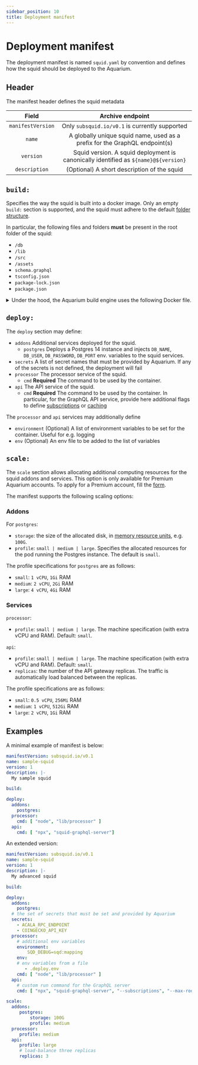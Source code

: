 ```yaml
---
sidebar_position: 10
title: Deployment manifest
---
```


# Deployment manifest

The deployment manifest is named `squid.yaml` by convention and defines how the squid should be deployed to the Aquarium. 

## Header

The manifest header defines the squid metadata

| Field                    |      Archive endpoint                         |  
|:-----------------------:|:---------------------------------------------:|
| `manifestVersion`        | Only `subsquid.io/v0.1` is currently supported     |
| `name` | A globally unique squid name, used as a prefix for the GraphQL endpoint(s) | 
| `version`                 | Squid version. A squid deployment is canonically identified as `${name}@${version}` |
| `description`  | (Optional) A short description of the squid  |

## `build:`

Specifies the way the squid is built into a docker image. Only an empty `build:` section is supported, and the squid must adhere
to the default [folder structure](/develop-a-squid/squid-structure).

In particular, the following files and folders **must** be present in the root folder of the squid:

- `/db`
- `/lib`
- `/src`
- `/assets` 
- `schema.graphql`
- `tsconfig.json` 
- `package-lock.json`
- `package.json` 

<details><summary>Under the hood, the Aquarium build engine uses the following Docker file.</summary>
<p>

```dockerfile title="Dockerfile"
FROM node:16-alpine AS node
FROM node AS node-with-gyp
RUN apk add g++ make python3

FROM node-with-gyp AS builder
WORKDIR /squid
ADD package.json .
ADD package-lock.json .
RUN npm ci
ADD tsconfig.json .
ADD src src
RUN npm run build

FROM node-with-gyp AS deps
WORKDIR /squid
ADD package.json .
ADD package-lock.json .
RUN npm ci --production

FROM node AS squid
WORKDIR /squid
COPY --from=deps /squid/package.json .
COPY --from=deps /squid/package-lock.json .
COPY --from=deps /squid/node_modules node_modules
COPY --from=builder /squid/lib lib
RUN echo -e "loglevel=silent\\nupdate-notifier=false" > /squid/.npmrc
ADD db db
ADD assets assets
ADD schema.graphql .
```

</p>
</details>

## `deploy:`

The `deploy` section may define:


- `addons` Additional services deployed for the squid. 
  + `postgres` Deploys a Postgres 14 instance and injects `DB_NAME`, `DB_USER`, `DB_PASSWORD`, `DB_PORT` env. variables to the squid services.
- `secrets` A list of secret names that must be provided by Aquarium. If any of the secrets is not defined, the deployment will fail
- `processor` The processor service of the squid. 
  + `cmd` **Required** The command to be used by the container.
- `api` The API service of the squid.
  + `cmd` **Required** The command to be used by the container. In particular, for the GraphQL API service, provide here additional flags to define [subscriptions](/develop-a-squid/graphql-api/subscriptions) or [caching](/develop-a-squid/graphql-api/caching)

The `processor` and `api` services may additionally define
- `environment` (Optional) A list of environment variables to be set for the container. Useful for e.g. logging
- `env` (Optional) An env file to be added to the list of variables

## `scale:`

The `scale` section allows allocating additional computing resources for the squid addons and services. This option is only available for Premium Aquarium accounts. To apply for a Premium account, fill the [form](https://luvp4va64ru.typeform.com/to/QrRF66q5).

The manifest supports the following scaling options:

### Addons 

For `postgres`:
- `storage`: the size of the allocated disk, in [memory resource units](https://kubernetes.io/docs/concepts/configuration/manage-resources-containers/#meaning-of-memory), e.g. `100G`.
- `profile`: `small | medium | large`. Specifies the allocated resources for the pod running the Postgres instance. The default is `small`.

The profile specifications for `postgres` are as follows:
- `small`: `1 vCPU`, `1Gi` RAM
- `medium`: `2 vCPU`, `2Gi` RAM
- `large`: `4 vCPU`, `4Gi` RAM


### Services

`processor`:
 - `profile`: `small | medium | large`. The machine specification (with extra vCPU and RAM). Default: `small`.

`api`:
 - `profile`: `small | medium | large`. The machine specification (with extra vCPU and RAM). Default: `small`.
 - `replicas`: the number of the API gateway replicas. The traffic is automatically load balanced between the replicas.

The profile specifications are as follows:
- `small`: `0.5 vCPU`, `256Mi` RAM
- `medium`: `1 vCPU`, `512Gi` RAM
- `large`: `2 vCPU`, `1Gi` RAM


## Examples

A minimal example of manifest is below:

```yaml title="squid.yaml"
manifestVersion: subsquid.io/v0.1
name: sample-squid
version: 1
description: |-
  My sample squid  

build: 

deploy:
  addons:
    postgres: 
  processor:
    cmd: [ "node", "lib/processor" ] 
  api:
    cmd: [ "npx", "squid-graphql-server"]
```

An extended version:

```yaml title="squid.yaml"
manifestVersion: subsquid.io/v0.1
name: sample-squid
version: 1
description: |-
  My advanced squid 

build: 

deploy:
  addons:
    postgres: 
  # the set of secrets that must be set and provided by Aquarium
  secrets:
    - ACALA_RPC_ENDPOINT
    - COINGECKO_API_KEY 
  processor:
    # additional env variables
    environment:
        SQD_DEBUG=sqd:mapping
    env:
    # env variables from a file
       - .deploy.env  
    cmd: [ "node", "lib/processor" ] 
  api:
    # custom run command for the GraphQL server
    cmd: [ "npx", "squid-graphql-server", "--subscriptions", "--max-root-fields", "10", "--sql-statement-timeout", "1000" ] 

scale:
  addons:
     postgres:
         storage: 100G
         profile: medium
  processor:
     profile: medium
  api:
     profile: large
     # load-balance three replicas
     replicas: 3
```





